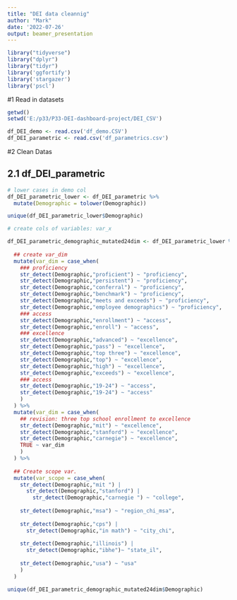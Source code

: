 ```yaml
---
title: "DEI data cleannig"
author: "Mark"
date: '2022-07-26'
output: beamer_presentation
---
```


```r
library("tidyverse")
library("dplyr")
library("tidyr")
library('ggfortify')
library('stargazer')
library('pscl')
```

#1 Read in datasets

```r
getwd()
setwd('E:/p33/P33-DEI-dashboard-project/DEI_CSV')

df_DEI_demo <- read.csv('df_demo.CSV')
df_DEI_parametric <- read.csv('df_parametrics.csv')

```

#2 Clean Datas

## 2.1 df_DEI_parametric

```r

# lower cases in demo col
df_DEI_parametric_lower <- df_DEI_parametric %>%
  mutate(Demographic = tolower(Demographic))

unique(df_DEI_parametric_lower$Demographic)

# create cols of variables: var_x

df_DEI_parametric_demographic_mutated24dim <- df_DEI_parametric_lower %>%
  
  ## create var_dim 
  mutate(var_dim = case_when(
    ### proficiency
    str_detect(Demographic,"proficient") ~ "proficiency",
    str_detect(Demographic,"persistent") ~ "proficiency",
    str_detect(Demographic,"conferral") ~ "proficiency",
    str_detect(Demographic,"benchmark") ~ "proficiency",
    str_detect(Demographic,"meets and exceeds") ~ "proficiency",
    str_detect(Demographic,"employee demographics") ~ "proficiency",
    ### access
    str_detect(Demographic,"enrollment") ~ "access",
    str_detect(Demographic,"enroll") ~ "access",
    ### excellence
    str_detect(Demographic,"advanced") ~ "excellence",
    str_detect(Demographic,"pass") ~ "excellence",
    str_detect(Demographic,"top three") ~ "excellence",
    str_detect(Demographic,"top") ~ "excellence", 
    str_detect(Demographic,"high") ~ "excellence",
    str_detect(Demographic,"exceeds") ~ "excellence",
    ### access
    str_detect(Demographic,"19-24") ~ "access",
    str_detect(Demographic,"19-24") ~ "access"
    )
  ) %>%
  mutate(var_dim = case_when(
    ## revision: three top school enrollment to excellence
    str_detect(Demographic,"mit") ~ "excellence",
    str_detect(Demographic,"stanford") ~ "excellence",
    str_detect(Demographic,"carnegie") ~ "excellence",
    TRUE ~ var_dim
    )
  ) %>%
  
  ## Create scope var.
  mutate(var_scope = case_when(
    str_detect(Demographic,"mit ") | 
      str_detect(Demographic,"stanford") | 
        str_detect(Demographic,"carnegie ") ~ "college",
    
    str_detect(Demographic,"msa") ~ "region_chi_msa",
    
    str_detect(Demographic,"cps") | 
      str_detect(Demographic,"in math") ~ "city_chi",
    
    str_detect(Demographic,"illinois") |
      str_detect(Demographic,"ibhe")~ "state_il",
    
    str_detect(Demographic,"usa") ~ "usa"
    )
  )

unique(df_DEI_parametric_demographic_mutated24dim$Demographic)


```
